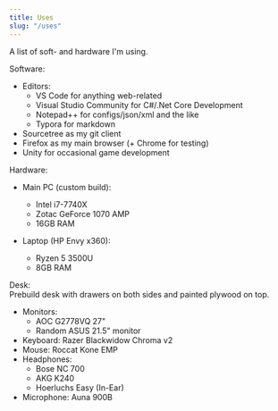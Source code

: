 ```yaml
---
title: Uses
slug: "/uses"
---
```


A list of soft- and hardware I'm using.

Software:
- Editors:
    - VS Code for anything web-related
    - Visual Studio Community for C#/.Net Core Development
    - Notepad++ for configs/json/xml and the like
    - Typora for markdown
- Sourcetree as my git client
- Firefox as my main browser (+ Chrome for testing)
- Unity for occasional game development

Hardware:
- Main PC (custom build):
    - Intel i7-7740X
    - Zotac GeForce 1070 AMP
    - 16GB RAM

- Laptop (HP Envy x360):
    - Ryzen 5 3500U
    - 8GB RAM

Desk: <br/>
Prebuild desk with drawers on both sides and painted plywood on top.
- Monitors: 
    - AOC G2778VQ 27"
    - Random ASUS 21.5" monitor
- Keyboard: Razer Blackwidow Chroma v2
- Mouse: Roccat Kone EMP
- Headphones:
    - Bose NC 700
    - AKG K240
    - Hoerluchs Easy (In-Ear)
- Microphone: Auna 900B


 
